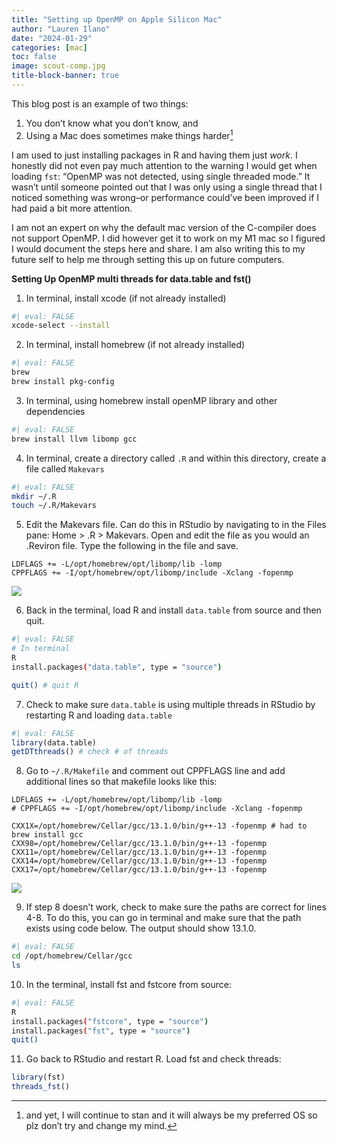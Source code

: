 ```yaml
---
title: "Setting up OpenMP on Apple Silicon Mac"
author: "Lauren Ilano"
date: "2024-01-29"
categories: [mac]
toc: false
image: scout-comp.jpg
title-block-banner: true
---
```


This blog post is an example of two things:

1. You don't know what you don't know, and
2. Using a Mac does sometimes make things harder^[and yet, I will continue to stan and it will always be my preferred OS so plz don't try and change my mind.]

I am used to just installing packages in R and having them just *work*. I honestly did not even pay much attention to the warning I would get when loading `fst`: "OpenMP was not detected, using single threaded mode." It wasn't until someone pointed out that I was only using a single thread that I noticed something was wrong--or performance could've been improved if I had paid a bit more attention.

I am not an expert on why the default mac version of the C-compiler does not support OpenMP. I did however get it to work on my M1 mac so I figured I would document the steps here and share. I am also writing this to my future self to help me through setting this up on future computers.

**Setting Up OpenMP multi threads for data.table and fst()**

1. In terminal, install xcode (if not already installed)
```bash
#| eval: FALSE
xcode-select --install
```

2. In terminal, install homebrew (if not already installed)
```bash
#| eval: FALSE
brew
brew install pkg-config
```

3. In terminal, using homebrew install openMP library and other dependencies
```bash
#| eval: FALSE
brew install llvm libomp gcc
```

4. In terminal, create a directory  called `.R` and within this directory, create a file called `Makevars`
```bash
#| eval: FALSE
mkdir ~/.R
touch ~/.R/Makevars
```

5. Edit the Makevars file. Can do this in RStudio by navigating to in the Files pane: Home > .R > Makevars. Open and edit the file as you would an .Reviron file. Type the following in the file and save.
```text
LDFLAGS += -L/opt/homebrew/opt/libomp/lib -lomp
CPPFLAGS += -I/opt/homebrew/opt/libomp/include -Xclang -fopenmp
```

![](screenshot.png)

6. Back in the terminal, load R and install `data.table` from source and then quit. 
```bash
#| eval: FALSE
# In terminal
R
install.packages("data.table", type = "source")

quit() # quit R
```

7. Check to make sure `data.table` is using multiple threads in RStudio by restarting R and loading `data.table`
```r
#| eval: FALSE
library(data.table)
getDTthreads() # check # of threads
```

8. Go to `~/.R/Makefile` and comment out CPPFLAGS line and add additional lines so that makefile looks like this:
```text
LDFLAGS += -L/opt/homebrew/opt/libomp/lib -lomp
# CPPFLAGS += -I/opt/homebrew/opt/libomp/include -Xclang -fopenmp

CXX1X=/opt/homebrew/Cellar/gcc/13.1.0/bin/g++-13 -fopenmp # had to brew install gcc
CXX98=/opt/homebrew/Cellar/gcc/13.1.0/bin/g++-13 -fopenmp
CXX11=/opt/homebrew/Cellar/gcc/13.1.0/bin/g++-13 -fopenmp
CXX14=/opt/homebrew/Cellar/gcc/13.1.0/bin/g++-13 -fopenmp
CXX17=/opt/homebrew/Cellar/gcc/13.1.0/bin/g++-13 -fopenmp
```

![](screenshot1.png)

9. If step 8 doesn't work, check to make sure the paths are correct for lines 4-8. To do this, you can go in terminal and make sure that the path exists using code below. The output should show 13.1.0.
```bash
#| eval: FALSE
cd /opt/homebrew/Cellar/gcc
ls
```

10. In the terminal, install fst and fstcore from source:
```bash
#| eval: FALSE
R
install.packages("fstcore", type = "source")
install.packages("fst", type = "source")
quit()
```

11. Go back to RStudio and restart R. Load fst and check threads:
```r
library(fst)
threads_fst()
```


